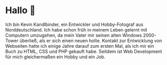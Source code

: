 # Hallo 👋

Ich bin Kevin Kandlbinder, ein Entwickler und Hobby-Fotograf aus Norddeutschland. Ich habe schon früh in meinem Leben gelernt mit Computern umzugehen, da mein Vater mir seinen alten Windows 2000-Tower überließ, als er sich einen neuen holte. Kontakt zur Entwicklung von Webseiten hatte ich einige Jahre darauf zum ersten Mal, als ich mir ein Buch zu HTML, CSS und PHP gekauft habe. Seitdem ist Web Development für mich gleichermaßen ein Hobby und ein Job.
